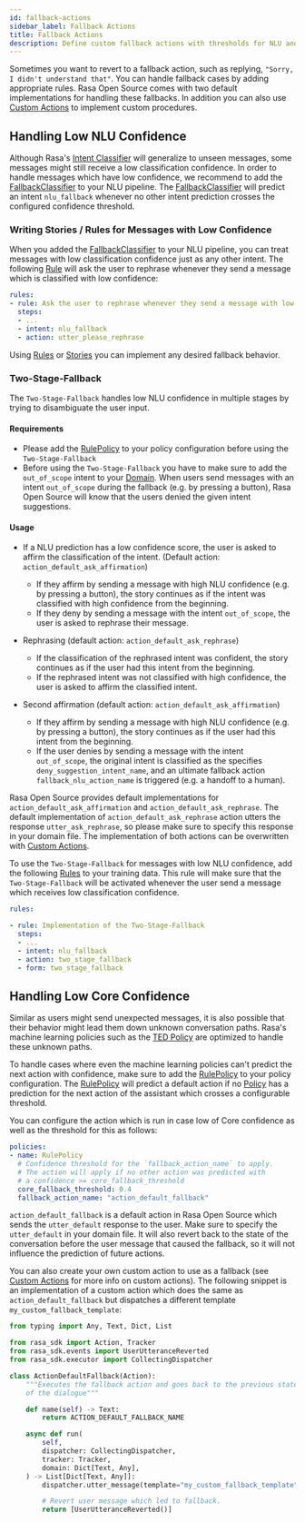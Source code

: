 ```yaml
---
id: fallback-actions
sidebar_label: Fallback Actions
title: Fallback Actions
description: Define custom fallback actions with thresholds for NLU and Core for letting your conversation fail gracefully with open source dialogue management.
---
```


Sometimes you want to revert to a fallback action, such as replying,
`"Sorry, I didn't understand that"`. You can handle fallback cases by adding appropriate
rules. Rasa Open Source comes with two default implementations for handling these
fallbacks.
In addition you can also use [Custom Actions](./actions.mdx#custom-actions) to implement
custom procedures.

## Handling Low NLU Confidence

Although Rasa's [Intent Classifier](../nlu/components.mdx#intent-classifiers) will
generalize to unseen messages, some
messages might still receive a low classification confidence.
In order to handle messages which have low confidence, we recommend to add the
[FallbackClassifier](../nlu/components.mdx#fallback-classifier) to your NLU pipeline.
The [FallbackClassifier](../nlu/components.mdx#fallback-classifier) will
predict an intent ``nlu_fallback`` whenever no other intent prediction crosses
the configured confidence threshold.

### Writing Stories / Rules for Messages with Low Confidence

When you added the [FallbackClassifier](../nlu/components.mdx#fallback-classifier)  to
your NLU pipeline, you can treat
messages with low classification confidence just as any other intent. The following
[Rule](./rules.mdx) will ask the user to rephrase whenever they send a message which is
classified with low confidence:

```yaml
rules:
- rule: Ask the user to rephrase whenever they send a message with low NLU confidence
  steps:
  - ...
  - intent: nlu_fallback
  - action: utter_please_rephrase
```

Using [Rules](./rules.mdx) or [Stories](./stories.mdx) you can implement any desired
fallback behavior.

<a aria-hidden="true" tabIndex="-1" className="anchor enhancedAnchor" id="two-stage-fallback"></a>

### Two-Stage-Fallback

The `Two-Stage-Fallback` handles low NLU confidence in multiple stages
by trying to disambiguate the user input.

#### Requirements

* Please add the [RulePolicy](./policies.mdx#rule-policy) to your policy configuration
  before using the `Two-Stage-Fallback`
* Before using the `Two-Stage-Fallback` you have to make sure to add the
  `out_of_scope` intent to your [Domain](./domains.mdx).
  When users send messages with
  an intent `out_of_scope` during the fallback (e.g. by pressing a button),
  Rasa Open Source will know that the users denied the given intent suggestions.

#### Usage

- If a NLU prediction has a low confidence score, the user is asked to affirm
  the classification of the intent.  (Default action:
  `action_default_ask_affirmation`)

    - If they affirm by sending a message with high NLU confidence (e.g. by pressing
      a button), the story continues as if the intent was classified
      with high confidence from the beginning.
    - If they deny by sending a message with the intent `out_of_scope`, the user is
      asked to rephrase their message.

- Rephrasing  (default action: `action_default_ask_rephrase`)

    - If the classification of the rephrased intent was confident, the story
      continues as if the user had this intent from the beginning.
    - If the rephrased intent was not classified with high confidence, the user
      is asked to affirm the classified intent.

- Second affirmation  (default action: `action_default_ask_affirmation`)

    - If they affirm by sending a message with high NLU confidence (e.g. by pressing
      a button), the story continues as if the user had this intent from the beginning.
    - If the user denies by sending a message with the intent ``out_of_scope``, the
      original intent is classified as the specifies ``deny_suggestion_intent_name``,
      and an ultimate fallback action `fallback_nlu_action_name` is
      triggered (e.g. a handoff to a human).

Rasa Open Source provides default implementations for
`action_default_ask_affirmation` and `action_default_ask_rephrase`.
The default implementation of `action_default_ask_rephrase` action utters
the response `utter_ask_rephrase`, so please make sure to specify this
response in your domain file.
The implementation of both actions can be overwritten with
[Custom Actions](./actions.mdx#custom-actions).

To use the `Two-Stage-Fallback` for messages with low NLU confidence, add the
following [Rules](./rules.mdx) to your training data. This rule will make sure that the
`Two-Stage-Fallback` will be activated whenever the user send a message which receives
low classification confidence.

```yaml
rules:

- rule: Implementation of the Two-Stage-Fallback
  steps:
  - ...
  - intent: nlu_fallback
  - action: two_stage_fallback
  - form: two_stage_fallback
```

## Handling Low Core Confidence

Similar as users might send unexpected messages,
it is also possible that their behavior might lead them down unknown conversation paths.
Rasa's machine learning policies such as the [TED Policy](./policies.mdx#ted-policy)
are optimized to handle these unknown paths.

To handle cases where even the machine learning policies can't predict the
next action with confidence, make sure to add the
[RulePolicy](./policies.mdx#rule-policy) to your
policy configuration. The [RulePolicy](./policies.mdx#rule-policy) will predict a
default action if no [Policy](./policies.mdx) has a prediction for the next
action of the assistant which crosses a configurable threshold.

You can configure the action which is run in case low of Core confidence as well as
the threshold for this as follows:

```yaml
policies:
- name: RulePolicy
  # Confidence threshold for the `fallback_action_name` to apply.
  # The action will apply if no other action was predicted with
  # a confidence >= core_fallback_threshold
  core_fallback_threshold: 0.4
  fallback_action_name: "action_default_fallback"
```

`action_default_fallback` is a default action in Rasa Open Source which sends the
`utter_default` response to the user. Make sure to specify
the `utter_default` in your domain file. It will also revert back to the
state of the conversation before the user message that caused the
fallback, so it will not influence the prediction of future actions.

You can also create your own custom action to use as a fallback (see
[Custom Actions](./actions.mdx#custom-actions) for more info on custom actions).
The following snippet is an implementation of a custom action which does the same as
`action_default_fallback` but dispatches a different template
`my_custom_fallback_template`:

```python
from typing import Any, Text, Dict, List

from rasa_sdk import Action, Tracker
from rasa_sdk.events import UserUtteranceReverted
from rasa_sdk.executor import CollectingDispatcher

class ActionDefaultFallback(Action):
    """Executes the fallback action and goes back to the previous state
    of the dialogue"""

    def name(self) -> Text:
        return ACTION_DEFAULT_FALLBACK_NAME

    async def run(
        self,
        dispatcher: CollectingDispatcher,
        tracker: Tracker,
        domain: Dict[Text, Any],
    ) -> List[Dict[Text, Any]]:
        dispatcher.utter_message(template="my_custom_fallback_template")

        # Revert user message which led to fallback.
        return [UserUtteranceReverted()]
```
